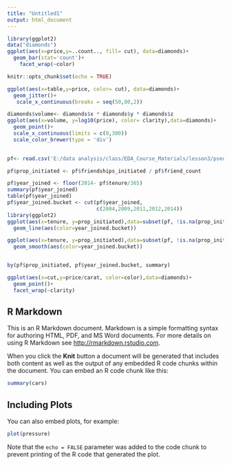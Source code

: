 ---
title: "Untitled1"
output: html_document
---

```{r}
library(ggplot2)
data("diamonds")
ggplot(aes(x=price,y=..count.., fill= cut), data=diamonds)+
  geom_bar(stat='count')+
    facet_wrap(~color)

```


```{r setup, include=FALSE}
knitr::opts_chunk$set(echo = TRUE)
```
```{r}
ggplot(aes(x=table,y=price, color= cut), data=diamonds)+
  geom_jitter()+
   scale_x_continuous(breaks = seq(50,80,2))
```


```{r}
diamonds$volume<- diamonds$x * diamonds$y * diamonds$z
ggplot(aes(x=volume, y=log10(price), color= clarity),data=diamonds)+
  geom_point()+
  scale_x_continuous(limits = c(0,300))
  scale_color_brewer(type = 'div')
  
```


```{r}
pf<- read.csv('E:/data analysis/class/EDA_Course_Materials/lesson3/pseudo_facebook.tsv',sep='\t')

pf$prop_initiated <- pf$friendships_initiated / pf$friend_count
```

```{r}
pf$year_joined <- floor(2014- pf$tenure/365)
summary(pf$year_joined)
table(pf$year_joined)
pf$year_joined.bucket <- cut(pf$year_joined,
                             c(2004,2009,2011,2012,2014))
library(ggplot2)
ggplot(aes(x=tenure, y=prop_initiated),data=subset(pf, !is.na(prop_initiated) & !is.na(year_joined.bucket)))+
  geom_line(aes(color=year_joined.bucket))
```

```{r}
ggplot(aes(x=tenure, y=prop_initiated),data=subset(pf, !is.na(prop_initiated) & !is.na(year_joined.bucket)))+
  geom_smooth(aes(color=year_joined.bucket))


by(pf$prop_initiated, pf$year_joined.bucket, summary)
```
```{r}
ggplot(aes(x=cut,y=price/carat, color=color),data=diamonds)+
  geom_point()+
  facet_wrap(~clarity)

```


## R Markdown

This is an R Markdown document. Markdown is a simple formatting syntax for authoring HTML, PDF, and MS Word documents. For more details on using R Markdown see <http://rmarkdown.rstudio.com>.

When you click the **Knit** button a document will be generated that includes both content as well as the output of any embedded R code chunks within the document. You can embed an R code chunk like this:

```{r cars}
summary(cars)
```

## Including Plots

You can also embed plots, for example:

```{r pressure, echo=FALSE}
plot(pressure)
```

Note that the `echo = FALSE` parameter was added to the code chunk to prevent printing of the R code that generated the plot.
